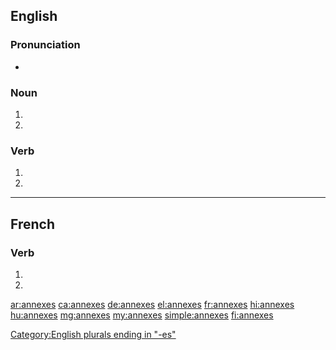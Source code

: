 {{also|annexés}}
==English==

===Pronunciation===
* {{IPA|/ˈænɛksɪz/|lang=en}}

===Noun===
{{head|en|noun plural form}}

# {{plural of|annex|lang=en}}
# {{plural of|annexe|lang=en}}

===Verb===
{{head|en|verb form}}

# {{en-third-person singular of|annex}}
# {{en-third-person singular of|annexe}}

[[Category:English plurals ending in "-es"]]

----

==French==

===Verb===
{{fr-verb-form}}

# {{inflection of|annexer||2|s|pres|indc|lang=fr}}
# {{inflection of|annexer||2|s|pres|subj|lang=fr}}

[[ar:annexes]]
[[ca:annexes]]
[[de:annexes]]
[[el:annexes]]
[[fr:annexes]]
[[hi:annexes]]
[[hu:annexes]]
[[mg:annexes]]
[[my:annexes]]
[[simple:annexes]]
[[fi:annexes]]